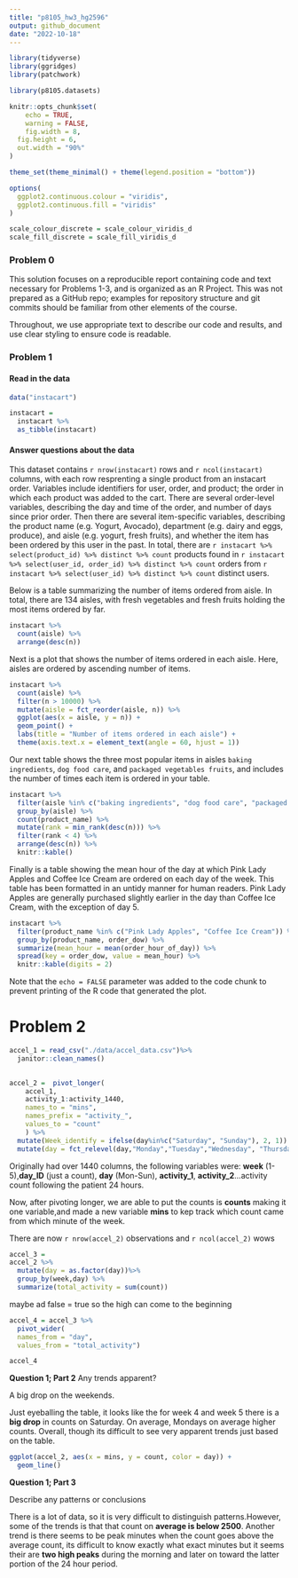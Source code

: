 ```yaml
---
title: "p8105_hw3_hg2596"
output: github_document
date: "2022-10-18"
---
```



```r
library(tidyverse)
library(ggridges)
library(patchwork)

library(p8105.datasets)

knitr::opts_chunk$set(
	echo = TRUE,
	warning = FALSE,
	fig.width = 8, 
  fig.height = 6,
  out.width = "90%"
)

theme_set(theme_minimal() + theme(legend.position = "bottom"))

options(
  ggplot2.continuous.colour = "viridis",
  ggplot2.continuous.fill = "viridis"
)

scale_colour_discrete = scale_colour_viridis_d
scale_fill_discrete = scale_fill_viridis_d
```

### Problem 0

This solution focuses on a reproducible report containing code and text necessary for Problems 1-3, and is organized as an R Project. This was not prepared as a GitHub repo; examples for repository structure and git commits should be familiar from other elements of the course.

Throughout, we use appropriate text to describe our code and results, and use clear styling to ensure code is readable. 

### Problem 1

#### Read in the data

```r
data("instacart")

instacart = 
  instacart %>% 
  as_tibble(instacart)
```

#### Answer questions about the data

This dataset contains `r nrow(instacart)` rows and `r ncol(instacart)` columns, with each row resprenting a single product from an instacart order. Variables include identifiers for user, order, and product; the order in which each product was added to the cart. There are several order-level variables, describing the day and time of the order, and number of days since prior order. Then there are several item-specific variables, describing the product name (e.g. Yogurt, Avocado), department (e.g. dairy and eggs, produce), and aisle (e.g. yogurt, fresh fruits), and whether the item has been ordered by this user in the past. In total, there are `r instacart %>% select(product_id) %>% distinct %>% count` products found in `r instacart %>% select(user_id, order_id) %>% distinct %>% count` orders from `r instacart %>% select(user_id) %>% distinct %>% count` distinct users.

Below is a table summarizing the number of items ordered from aisle. In total, there are 134 aisles, with fresh vegetables and fresh fruits holding the most items ordered by far.

```r
instacart %>% 
  count(aisle) %>% 
  arrange(desc(n))
```

Next is a plot that shows the number of items ordered in each aisle. Here, aisles are ordered by ascending number of items.

```r
instacart %>% 
  count(aisle) %>% 
  filter(n > 10000) %>% 
  mutate(aisle = fct_reorder(aisle, n)) %>% 
  ggplot(aes(x = aisle, y = n)) + 
  geom_point() + 
  labs(title = "Number of items ordered in each aisle") +
  theme(axis.text.x = element_text(angle = 60, hjust = 1))

```

Our next table shows the three most popular items in aisles `baking ingredients`, `dog food care`, and `packaged vegetables fruits`, and includes the number of times each item is ordered in your table.

```r
instacart %>% 
  filter(aisle %in% c("baking ingredients", "dog food care", "packaged vegetables fruits")) %>%
  group_by(aisle) %>% 
  count(product_name) %>% 
  mutate(rank = min_rank(desc(n))) %>% 
  filter(rank < 4) %>% 
  arrange(desc(n)) %>%
  knitr::kable()
```

Finally is a table showing the mean hour of the day at which Pink Lady Apples and Coffee Ice Cream are ordered on each day of the week. This table has been formatted in an untidy manner for human readers. Pink Lady Apples are generally purchased slightly earlier in the day than Coffee Ice Cream, with the exception of day 5.

```r
instacart %>%
  filter(product_name %in% c("Pink Lady Apples", "Coffee Ice Cream")) %>%
  group_by(product_name, order_dow) %>%
  summarize(mean_hour = mean(order_hour_of_day)) %>%
  spread(key = order_dow, value = mean_hour) %>%
  knitr::kable(digits = 2)
```

Note that the `echo = FALSE` parameter was added to the code chunk to prevent printing of the R code that generated the plot.




# Problem 2 

```r
accel_1 = read_csv("./data/accel_data.csv")%>%
  janitor::clean_names() 
  
```

```r

accel_2 =  pivot_longer(
    accel_1, 
    activity_1:activity_1440,
    names_to = "mins",  
    names_prefix = "activity_",
    values_to = "count"
    ) %>%
  mutate(Week_identify = ifelse(day%in%c("Saturday", "Sunday"), 2, 1)) %>%
  mutate(day = fct_relevel(day,"Monday","Tuesday","Wednesday", "Thursday", "Friday","Saturday", "Sunday"))
```

Originally had over 1440 columns, the following variables were: **week** (1-5),**day_ID** (just a count), **day** (Mon-Sun), **activity_1**, **activity_2**...activity count following the patient 24 hours. 

Now, after pivoting longer, we are able to put the counts is **counts** making it one variable,and made a new variable **mins** to kep track which count came from which minute of the week.  

There are now `r nrow(accel_2)` observations and `r ncol(accel_2) `  wows


```r
accel_3 = 
accel_2 %>%
  mutate(day = as.factor(day))%>%
  group_by(week,day) %>%
  summarize(total_activity = sum(count))
```

maybe ad false = true so the high can come to the beginning 
```r
accel_4 = accel_3 %>%
  pivot_wider(
  names_from = "day", 
  values_from = "total_activity")

accel_4 
```

**Question 1; Part 2**
Any trends apparent? 

A big drop on the weekends.

Just eyeballing the table, it looks like the for week 4 and week 5 there is a **big drop** in counts on Saturday. On average, Mondays on average higher counts. Overall, though its difficult to see very apparent trends just based on the table. 

```r
ggplot(accel_2, aes(x = mins, y = count, color = day)) + 
  geom_line()
```

**Question 1; Part 3**

Describe any patterns or conclusions 

There is a lot of data, so it is very difficult to distinguish patterns.However, some of the trends is that that count on **average is below 2500**. Another trend is there seems to be peak minutes when the count goes above the average count, its difficult to know exactly what exact minutes but it seems their are **two high peaks** during the morning and later on toward the latter portion of the 24 hour period. 






























